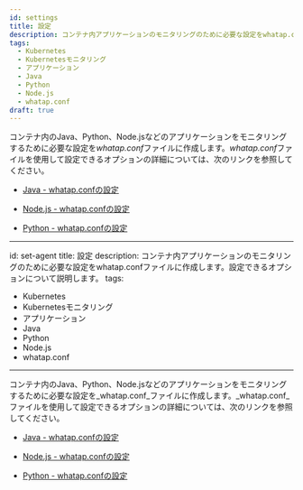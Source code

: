 ```yaml
---
id: settings
title: 設定
description: コンテナ内アプリケーションのモニタリングのために必要な設定をwhatap.confファイルに作成します。設定できるオプションについて説明します。
tags:
  - Kubernetes
  - Kubernetesモニタリング
  - アプリケーション
  - Java
  - Python
  - Node.js
  - whatap.conf
draft: true
---
```


コンテナ内のJava、Python、Node.jsなどのアプリケーションをモニタリングするために必要な設定を*whatap.conf*ファイルに作成します。*whatap.conf*ファイルを使用して設定できるオプションの詳細については、次のリンクを参照してください。

- [Java - whatap.confの設定](../java/set-agent)

- [Node.js - whatap.confの設定](../nodejs/set-agent)

- [Python - whatap.confの設定](../python/set-agent)

---
id: set-agent
title: 設定
description: コンテナ内アプリケーションのモニタリングのために必要な設定をwhatap.confファイルに作成します。設定できるオプションについて説明します。
tags:
  - Kubernetes
  - Kubernetesモニタリング
  - アプリケーション
  - Java
  - Python
  - Node.js
  - whatap.conf
---

コンテナ内のJava、Python、Node.jsなどのアプリケーションをモニタリングするために必要な設定を_whatap.conf_ファイルに作成します。_whatap.conf_ファイルを使用して設定できるオプションの詳細については、次のリンクを参照してください。

- [Java - whatap.confの設定](../java/set-agent)

- [Node.js - whatap.confの設定](../nodejs/set-agent)

- [Python - whatap.confの設定](../python/set-agent)
